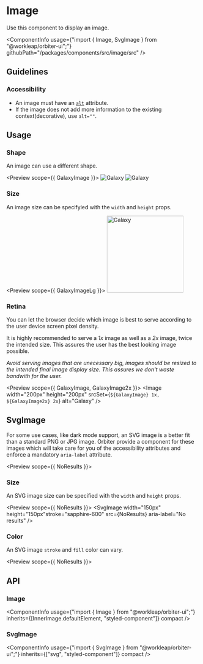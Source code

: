 
<Meta
    title="Components/Image"
    id="image"
/>

# Image

<Tagline>Use this component to display an image.</Tagline>

<ComponentInfo
    usage={"import { Image, SvgImage } from \"@workleap/orbiter-ui\";"}
    githubPath="/packages/components/src/image/src"
/>

## Guidelines

### Accessibility

- An image must have an [`alt`](https://developer.mozilla.org/en-US/docs/Web/API/HTMLImageElement/alt) attribute.
- If the image does not add more information to the existing context(decorative), use `alt=""`.

## Usage

### Shape

An image can use a different shape.

<Preview scope={{ GalaxyImage }}>
    <Story name="shape">
        <Inline>
            <Image shape="rounded" src={GalaxyImage} alt="Galaxy" width={960} height={960} />
            <Image shape="circular" src={GalaxyImage} alt="Galaxy" width={960} height={960} />
        </Inline>
    </Story>
</Preview>

### Size

An image size can be specifyied with the `width` and `height` props.

<Preview scope={{ GalaxyImageLg }}>
    <Story name="size">
        <Image width="200px" height="200px" src={GalaxyImageLg} alt="Galaxy" />
    </Story>
</Preview>

### Retina

You can let the browser decide which image is best to serve according to the user device screen pixel density.

It is highly recommended to serve a _1x_ image as well as a _2x_ image, twice the intended size. This assures the user has the best looking image possible.

_Avoid serving images that are unecessary big, images should be resized to the intended final image display size. This assures we don't waste bandwith for the user._

<Preview scope={{ GalaxyImage, GalaxyImage2x }}>
    <Story name="retina">
        <Image width="200px" height="200px" srcSet={`${GalaxyImage} 1x, ${GalaxyImage2x} 2x`} alt="Galaxy" />
    </Story>
</Preview>

## SvgImage

For some use cases, like dark mode support, an SVG image is a better fit than a standard PNG or JPG image. Orbiter provide a component for these images which will take care for you of the accessibility attributes and enforce a mandatory `aria-label` attribute.

<Preview scope={{ NoResults }}>
    <Story name="svg image">
        <SvgImage src={NoResults} stroke="sapphire-600" aria-label="No results" />
    </Story>
</Preview>

### Size

An SVG image size can be specified with the `width` and `height` props.

<Preview scope={{ NoResults }}>
    <Story name="svg image size">
        <SvgImage width="150px" height="150px"stroke="sapphire-600" src={NoResults} aria-label="No results" />
    </Story>
</Preview>

### Color

An SVG image `stroke` and `fill` color can vary.

<Preview scope={{ NoResults }}>
    <Story name="svg image color">
        <SvgImage stroke="sapphire-600" fill="sunken-treasure-100" src={NoResults} aria-label="No results" />
    </Story>
</Preview>

## API

### Image

<ComponentInfo
    usage={"import { Image } from \"@workleap/orbiter-ui\";"}
    inherits={[InnerImage.defaultElement, "styled-component"]}
    compact
/>

<ArgsTable of={InnerImage} sort="alpha" />

### SvgImage

<ComponentInfo
    usage={"import { SvgImage } from \"@workleap/orbiter-ui\";"}
    inherits={["svg", "styled-component"]}
    compact
/>

<ArgsTable of={InnerSvgImage} sort="alpha" />
